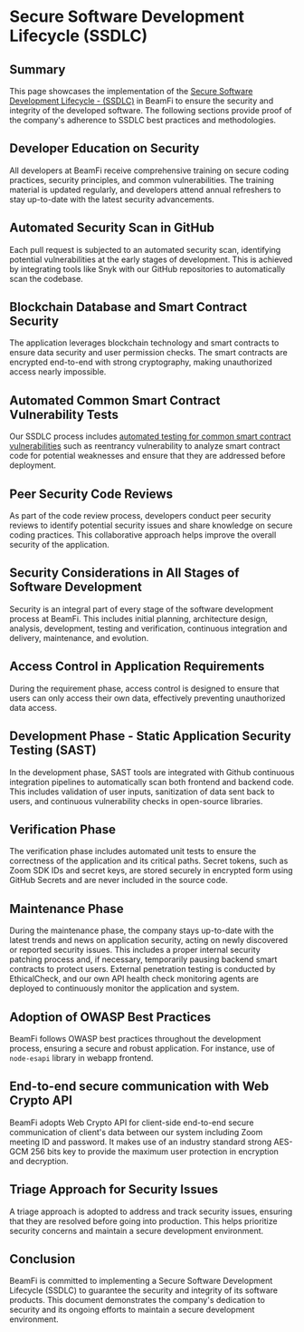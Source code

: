 # Secure Software Development Lifecycle (SSDLC)

## Summary

This page showcases the implementation of the [Secure Software Development Lifecycle - (SSDLC)](https://snyk.io/learn/secure-sdlc/) in BeamFi to ensure the security and integrity of the developed software. The following sections provide proof of the company's adherence to SSDLC best practices and methodologies.

## Developer Education on Security

All developers at BeamFi receive comprehensive training on secure coding practices, security principles, and common vulnerabilities. The training material is updated regularly, and developers attend annual refreshers to stay up-to-date with the latest security advancements.

## Automated Security Scan in GitHub

Each pull request is subjected to an automated security scan, identifying potential vulnerabilities at the early stages of development. This is achieved by integrating tools like Snyk with our GitHub repositories to automatically scan the codebase.

## Blockchain Database and Smart Contract Security

The application leverages blockchain technology and smart contracts to ensure data security and user permission checks. The smart contracts are encrypted end-to-end with strong cryptography, making unauthorized access nearly impossible.

## Automated Common Smart Contract Vulnerability Tests

Our SSDLC process includes [automated testing for common smart contract vulnerabilities](/docs/gettingstarted/tests) such as reentrancy vulnerability to analyze smart contract code for potential weaknesses and ensure that they are addressed before deployment.

## Peer Security Code Reviews

As part of the code review process, developers conduct peer security reviews to identify potential security issues and share knowledge on secure coding practices. This collaborative approach helps improve the overall security of the application.

## Security Considerations in All Stages of Software Development

Security is an integral part of every stage of the software development process at BeamFi. This includes initial planning, architecture design, analysis, development, testing and verification, continuous integration and delivery, maintenance, and evolution.

## Access Control in Application Requirements

During the requirement phase, access control is designed to ensure that users can only access their own data, effectively preventing unauthorized data access.

## Development Phase - Static Application Security Testing (SAST)

In the development phase, SAST tools are integrated with Github continuous integration pipelines to automatically scan both frontend and backend code. This includes validation of user inputs, sanitization of data sent back to users, and continuous vulnerability checks in open-source libraries.

## Verification Phase

The verification phase includes automated unit tests to ensure the correctness of the application and its critical paths. Secret tokens, such as Zoom SDK IDs and secret keys, are stored securely in encrypted form using GitHub Secrets and are never included in the source code.

## Maintenance Phase

During the maintenance phase, the company stays up-to-date with the latest trends and news on application security, acting on newly discovered or reported security issues. This includes a proper internal security patching process and, if necessary, temporarily pausing backend smart contracts to protect users. External penetration testing is conducted by EthicalCheck, and our own API health check monitoring agents are deployed to continuously monitor the application and system.

## Adoption of OWASP Best Practices

BeamFi follows OWASP best practices throughout the development process, ensuring a secure and robust application. For instance, use of `node-esapi` library in webapp frontend.

## End-to-end secure communication with Web Crypto API

BeamFi adopts Web Crypto API for client-side end-to-end secure communication of client's data between our system including Zoom meeting ID and password. It makes use of an industry standard strong AES-GCM 256 bits key to provide the maximum user protection in encryption and decryption.

## Triage Approach for Security Issues

A triage approach is adopted to address and track security issues, ensuring that they are resolved before going into production. This helps prioritize security concerns and maintain a secure development environment.

## Conclusion

BeamFi is committed to implementing a Secure Software Development Lifecycle (SSDLC) to guarantee the security and integrity of its software products. This document demonstrates the company's dedication to security and its ongoing efforts to maintain a secure development environment.
